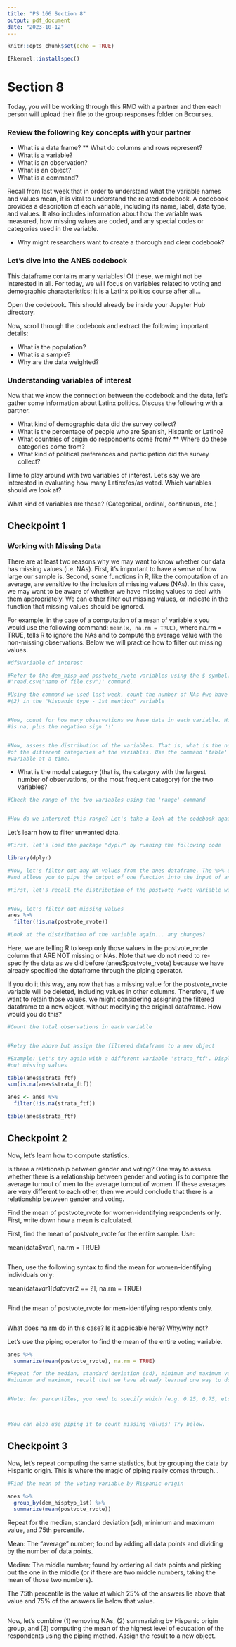 ```yaml
---
title: "PS 166 Section 8"
output: pdf_document
date: "2023-10-12"
---
```


```r
knitr::opts_chunk$set(echo = TRUE)

IRkernel::installspec()

```

# Section 8

Today, you will be working through this RMD with a partner and then each person will upload their file to the group responses folder on Bcourses. 

### Review the following key concepts with your partner

* What is a data frame?
** What do columns and rows represent?
* What is a variable?
* What is an observation?
* What is an object?
* What is a command?


Recall from last week that in order to understand what the variable names and values mean, it is vital to understand the related codebook. A codebook provides a description of each variable, including its name, label, data type, and values. It also includes information about how the variable was measured, how missing values are coded, and any special codes or categories used in the variable. 

* Why might researchers want to create a thorough and clear codebook?

### Let's dive into the ANES codebook

This dataframe contains many variables! Of these, we might not be interested in all. For today, we will focus on variables related to voting and demographic characteristics; it is a Latinx politics course after all...

Open the codebook. This should already be inside your Jupyter Hub directory. 

Now, scroll through the codebook and extract the following important details:

*  What is the population?
*  What is a sample?
*  Why are the data weighted?

### Understanding variables of interest

Now that we know the connection between the codebook and the data, let's gather some information about Latinx politics. Discuss the following with a partner.

* What kind of demographic data did the survey collect?
* What is the percentage of people who are Spanish, Hispanic or Latino?
* What countries of origin do respondents come from?
** Where do these categories come from?
* What kind of political preferences and participation did the survey collect?

Time to play around with two variables of interest. Let's say we are interested in evaluating how many Latinx/os/as voted. Which variables should we look at?


What kind of variables are these? (Categorical, ordinal, continuous, etc.)

## Checkpoint 1

### Working with Missing Data

There are at least two reasons why we may want to know whether our data has missing values (i.e. NAs). First, it’s important to have a sense of how large our sample is. Second, some functions in R, like the computation of an average, are sensitive to the inclusion of missing values (NAs). In this case, we may want to be aware of whether we have missing values to deal with them appropriately. We can either filter out missing values, or indicate in the function that missing values should be ignored. 

For example, in the case of a computation of a mean of variable x you would use the following command:  `mean(x, na.rm = TRUE)`, where na.rm = TRUE, tells R to ignore the NAs and to compute the average value with the non-missing observations. Below we will practice how to filter out missing values.

```r
#df$variable of interest

#Refer to the dem_hisp and postvote_rvote variables using the $ symbol. Make sure to load the data first using the 
#'read.csv("name of file.csv")' command.

#Using the command we used last week, count the number of NAs #we have (1) in the entire dataset, 
#(2) in the "Hispanic type - 1st mention" variable


#Now, count for how many observations we have data in each variable. Hint: use #the 'sum' command and
#is.na, plus the negation sign '!'


#Now, assess the distribution of the variables. That is, what is the number of observations in each 
#of the different categories of the variables. Use the command 'table' and refer to one specific 
#variable at a time. 

```

* What is the modal category (that is, the category with the largest number of observations, or the most frequent category) for the two variables?
 
```r
#Check the range of the two variables using the 'range' command


#How do we interpret this range? Let's take a look at the codebook again.

```

Let's learn how to filter unwanted data.

```r

#First, let's load the package "dyplr" by running the following code

library(dplyr)

#Now, let's filter out any NA values from the anes dataframe. The %>% operator #in R comes from the dplyr package 
#and allows you to pipe the output of one function into the input of another function.

#First, let's recall the distribution of the postvote_rvote variable with the command 'table'


#Now, let's filter out missing values
anes %>%
  filter(!is.na(postvote_rvote))

#Look at the distribution of the variable again... any changes?


```

Here, we are telling R to keep only those values in the postvote_rvote column that ARE NOT missing or NAs. Note that we do not need to re-specify the data as we did before (anes$postvote_rvote) because we have already specified the dataframe through the piping operator.

If you do it this way, any row that has a missing value for the postvote_rvote variable will be deleted, including values in other columns. Therefore, if we want to retain those values, we might considering assigning the filtered dataframe to a new object, without modifying the original dataframe. How would you do this?

```r

#Count the total observations in each variable 


#Retry the above but assign the filtered dataframe to a new object 

```

```r
#Example: Let's try again with a different variable 'strata_ftf'. Display it's distribution first, then filter 
#out missing values

table(anes$strata_ftf)
sum(is.na(anes$strata_ftf))

anes <- anes %>%
  filter(!is.na(strata_ftf))

table(anes$strata_ftf)
```

## Checkpoint 2

Now, let's learn how to compute statistics. 


Is there a relationship between gender and voting? One way to assess whether there is a relationship between gender and voting is to compare the average turnout of men to the average turnout of women. If these averages are very different to each other, then we would conclude that there is a relationship between gender and voting.

Find the mean of postvote_rvote for women-identifying respondents only. First, write down how a mean is calculated. 

First, find the mean of postvote_rvote for the entire sample. Use:

mean(data$var1, na.rm = TRUE)

```r

```

Then, use the following syntax to find the mean for women-identifying individuals only:

mean(data$var1[data$var2 == ?], na.rm = TRUE)


```r

```

Find the mean of postvote_rvote for men-identifying respondents only.

```r

```

What does na.rm do in this case? Is it applicable here? Why/why not?


Let's use the piping operator to find the mean of the entire voting variable.

```r

anes %>%
  summarize(mean(postvote_rvote), na.rm = TRUE)

#Repeat for the median, standard deviation (sd), minimum and maximum value, and percentiles. Before computing the 
#minimum and maximum, recall that we have already learned one way to do so...


#Note: for percentiles, you need to specify which (e.g. 0.25, 0.75, etc.)



#You can also use piping it to count missing values! Try below.


```

## Checkpoint 3

Now, let's repeat computing the same statistics, but by grouping the data by Hispanic origin. This is where the magic of piping really comes through...

```r
#Find the mean of the voting variable by Hispanic origin

anes %>%
  group_by(dem_hisptyp_1st) %>%
  summarize(mean(postvote_rvote))
```

Repeat for the median, standard deviation (sd), minimum and maximum value, and 75th percentile.

Mean: The "average" number; found by adding all data points and dividing by the number of data points.

Median: The middle number; found by ordering all data points and picking out the one in the middle (or if there are two middle numbers, taking the mean of those two numbers).

The 75th percentile is the value at which 25% of the answers lie above that value and 75% of the answers lie below that value.

```r


```
Now, let's combine (1) removing NAs, (2) summarizing by Hispanic origin group, and (3) computing the mean of the highest level of education of the respondents using the piping method. Assign the result to a new object.

```r


```


